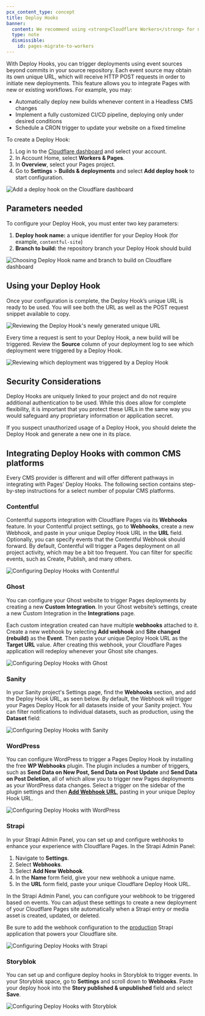 ```yaml
---
pcx_content_type: concept
title: Deploy Hooks
banner:
  content: We recommend using <strong>Cloudflare Workers</strong> for new projects. For existing Pages projects, see our <a href="/workers/static-assets/migrate-from-pages/">migration guide</a> and <a href="/workers/static-assets/migrate-from-pages/#compatibility-matrix">compatibility matrix</a>.
  type: note
  dismissible:
    id: pages-migrate-to-workers
---
```


With Deploy Hooks, you can trigger deployments using event sources beyond commits in your source repository. Each event source may obtain its own unique URL, which will receive HTTP POST requests in order to initiate new deployments. This feature allows you to integrate Pages with new or existing workflows. For example, you may:

- Automatically deploy new builds whenever content in a Headless CMS changes
- Implement a fully customized CI/CD pipeline, deploying only under desired conditions
- Schedule a CRON trigger to update your website on a fixed timeline

To create a Deploy Hook:

1. Log in to the [Cloudflare dashboard](https://dash.cloudflare.com) and select your account.
2. In Account Home, select **Workers & Pages**.
3. In **Overview**, select your Pages project.
4. Go to **Settings** > **Builds & deployments** and select **Add deploy hook** to start configuration.

![Add a deploy hook on the Cloudflare dashboard](~/assets/images/pages/platform/deploy-hooks-add.png)

## Parameters needed

To configure your Deploy Hook, you must enter two key parameters:

1. **Deploy hook name:** a unique identifier for your Deploy Hook (for example, `contentful-site`)
2. **Branch to build:** the repository branch your Deploy Hook should build

![Choosing Deploy Hook name and branch to build on Cloudflare dashboard](~/assets/images/pages/platform/deploy-hooks-configure.png)

## Using your Deploy Hook

Once your configuration is complete, the Deploy Hook’s unique URL is ready to be used. You will see both the URL as well as the POST request snippet available to copy.

![Reviewing the Deploy Hook's newly generated unique URL](~/assets/images/pages/platform/deploy-hooks-details.png)

Every time a request is sent to your Deploy Hook, a new build will be triggered. Review the **Source** column of your deployment log to see which deployment were triggered by a Deploy Hook.

![Reviewing which deployment was triggered by a Deploy Hook](~/assets/images/pages/platform/deploy-hooks-deployment-logs.png)

## Security Considerations

Deploy Hooks are uniquely linked to your project and do not require additional authentication to be used. While this does allow for complete flexibility, it is important that you protect these URLs in the same way you would safeguard any proprietary information or application secret.

If you suspect unauthorized usage of a Deploy Hook, you should delete the Deploy Hook and generate a new one in its place.

## Integrating Deploy Hooks with common CMS platforms

Every CMS provider is different and will offer different pathways in integrating with Pages' Deploy Hooks. The following section contains step-by-step instructions for a select number of popular CMS platforms.

### Contentful

Contentful supports integration with Cloudflare Pages via its **Webhooks** feature. In your Contentful project settings, go to **Webhooks**, create a new Webhook, and paste in your unique Deploy Hook URL in the **URL** field. Optionally, you can specify events that the Contentful Webhook should forward. By default, Contentful will trigger a Pages deployment on all project activity, which may be a bit too frequent. You can filter for specific events, such as Create, Publish, and many others.

![Configuring Deploy Hooks with Contentful](~/assets/images/pages/platform/contentful.png)

### Ghost

You can configure your Ghost website to trigger Pages deployments by creating a new **Custom Integration**. In your Ghost website’s settings, create a new Custom Integration in the **Integrations** page.

Each custom integration created can have multiple **webhooks** attached to it. Create a new webhook by selecting **Add webhook** and **Site changed (rebuild)** as the **Event**. Then paste your unique Deploy Hook URL as the **Target URL** value. After creating this webhook, your Cloudflare Pages application will redeploy whenever your Ghost site changes.

![Configuring Deploy Hooks with Ghost](~/assets/images/pages/platform/ghost.png)

### Sanity

In your Sanity project's Settings page, find the **Webhooks** section, and add the Deploy Hook URL, as seen below. By default, the Webhook will trigger your Pages Deploy Hook for all datasets inside of your Sanity project. You can filter notifications to individual datasets, such as production, using the **Dataset** field:

![Configuring Deploy Hooks with Sanity](~/assets/images/pages/platform/sanity.png)

### WordPress

You can configure WordPress to trigger a Pages Deploy Hook by installing the free **WP Webhooks** plugin. The plugin includes a number of triggers, such as **Send Data on New Post, Send Data on Post Update** and **Send Data on Post Deletion**, all of which allow you to trigger new Pages deployments as your WordPress data changes. Select a trigger on the sidebar of the plugin settings and then [**Add Webhook URL**](https://wordpress.org/plugins/wp-webhooks/), pasting in your unique Deploy Hook URL.

![Configuring Deploy Hooks with WordPress](~/assets/images/pages/platform/wordpress.png)

### Strapi

In your Strapi Admin Panel, you can set up and configure webhooks to enhance your experience with Cloudflare Pages. In the Strapi Admin Panel:

1. Navigate to **Settings**.
2. Select **Webhooks**.
3. Select **Add New Webhook**.
4. In the **Name** form field, give your new webhook a unique name.
5. In the **URL** form field, paste your unique Cloudflare Deploy Hook URL.

In the Strapi Admin Panel, you can configure your webhook to be triggered based on events. You can adjust these settings to create a new deployment of your Cloudflare Pages site automatically when a Strapi entry or media asset is created, updated, or deleted.

Be sure to add the webhook configuration to the [production](https://strapi.io/documentation/developer-docs/latest/setup-deployment-guides/installation.html) Strapi application that powers your Cloudflare site.

![Configuring Deploy Hooks with Strapi](~/assets/images/pages/platform/strapi.png)

### Storyblok

You can set up and configure deploy hooks in Storyblok to trigger events. In your Storyblok space, go to **Settings** and scroll down to **Webhooks**. Paste your deploy hook into the **Story published & unpublished** field and select **Save**.

![Configuring Deploy Hooks with Storyblok](https://user-images.githubusercontent.com/53130544/161367254-ff475f3b-2821-4ee8-a175-8e96e779aa08.png)
